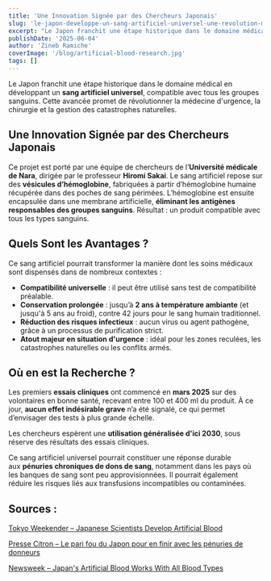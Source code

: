 ```yaml
---
title: 'Une Innovation Signée par des Chercheurs Japonais'
slug: 'le-japon-developpe-un-sang-artificiel-universel-une-revolution-medicale-en-marche'
excerpt: "Le Japon franchit une étape historique dans le domaine médical en développant un sang artificiel universel, compatible avec tous les groupes sanguins. Cette avancée promet de révolutionner la médecine d'urgence, la chirurgie et la gestion des catastrophes naturelles."
publishDate: '2025-06-04'
author: 'Zineb Ramiche'
coverImage: '/blog/artificial-blood-research.jpg'
tags: []
---
```


Le Japon franchit une étape historique dans le domaine médical en développant un **sang artificiel universel**, compatible avec tous les groupes sanguins. Cette avancée promet de révolutionner la médecine d'urgence, la chirurgie et la gestion des catastrophes naturelles.

## Une Innovation Signée par des Chercheurs Japonais

Ce projet est porté par une équipe de chercheurs de l’**Université médicale de Nara**, dirigée par le professeur **Hiromi Sakai**. Le sang artificiel repose sur des **vésicules d’hémoglobine**, fabriquées à partir d’hémoglobine humaine récupérée dans des poches de sang périmées. L’hémoglobine est ensuite encapsulée dans une membrane artificielle, **éliminant les antigènes responsables des groupes sanguins**. Résultat : un produit compatible avec tous les types sanguins.

## Quels Sont les Avantages ?

Ce sang artificiel pourrait transformer la manière dont les soins médicaux sont dispensés dans de nombreux contextes :

-   **Compatibilité universelle** : il peut être utilisé sans test de compatibilité préalable.
-   **Conservation prolongée** : jusqu’à **2 ans à température ambiante** (et jusqu'à 5 ans au froid), contre 42 jours pour le sang humain traditionnel.
-   **Réduction des risques infectieux** : aucun virus ou agent pathogène, grâce à un processus de purification strict.
-   **Atout majeur en situation d'urgence** : idéal pour les zones reculées, les catastrophes naturelles ou les conflits armés.

## Où en est la Recherche ?

Les premiers **essais cliniques** ont commencé en **mars 2025** sur des volontaires en bonne santé, recevant entre 100 et 400 ml du produit. À ce jour, **aucun effet indésirable grave** n’a été signalé, ce qui permet d’envisager des tests à plus grande échelle.

Les chercheurs espèrent une **utilisation généralisée d'ici 2030**, sous réserve des résultats des essais cliniques.

Ce sang artificiel universel pourrait constituer une réponse durable aux **pénuries chroniques de dons de sang**, notamment dans les pays où les banques de sang sont peu approvisionnées. Il pourrait également réduire les risques liés aux transfusions incompatibles ou contaminées.

## Sources :

[Tokyo Weekender – Japanese Scientists Develop Artificial Blood](https://www.tokyoweekender.com/entertainment/tech-trends/japanese-scientists-develop-artificial-blood/?utm_source=chatgpt.com)

[Presse Citron – Le pari fou du Japon pour en finir avec les pénuries de donneurs](https://www.presse-citron.net/sang-artificiel-le-pari-fou-du-japon-pour-en-finir-avec-les-penuries-de-donneurs/?utm_source=chatgpt.com)

[Newsweek – Japan's Artificial Blood Works With All Blood Types](https://www.newsweek.com/artificial-blood-japan-all-blood-types-2079654?utm_source=chatgpt.com)
